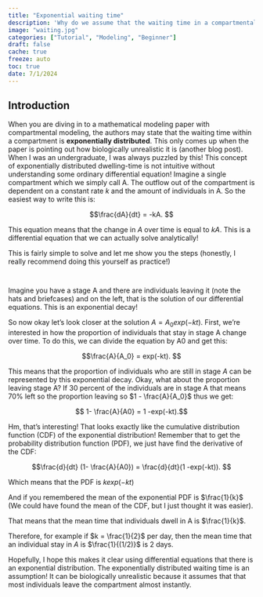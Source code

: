 ```yaml
---
title: "Exponential waiting time"
description: 'Why do we assume that the waiting time in a compartmental model is exponentially distributed?'
image: "waiting.jpg"
categories: ["Tutorial", "Modeling", "Beginner"]
draft: false
cache: true
freeze: auto
toc: true
date: 7/1/2024
---
```


## Introduction

When you are diving in to a mathematical modeling paper with compartmental modeling, the authors may state that the waiting time within a compartment is **exponentially distributed**. This only comes up when the paper is pointing out how biologically unrealistic it is (another blog post). When I was an undergraduate, I was always puzzled by this! This concept of exponentially distributed dwelling-time is not intuitive without understanding some ordinary differential equation! Imagine a single compartment which we simply call A. The outflow out of the compartment is dependent on a constant rate $k$ and the amount of individuals in A. So the easiest way to write this is:

$$\frac{dA}{dt} = -kA. $$

This equation means that the change in $A$ over time is equal to $kA$. This is a differential equation that we can actually solve analytically!

This is fairly simple to solve and let me show you the steps (honestly, I really recommend doing this yourself as practice!)

![](http://damiepak.com/wp-content/uploads/2020/12/Equations-1024x492.png){alt=""}

![](http://damiepak.com/wp-content/uploads/2020/12/Exponential-1024x500.png){alt=""}

Imagine you have a stage A and there are individuals leaving it (note the hats and briefcases) and on the left, that is the solution of our differential equations. This is an exponential decay!

So now okay let's look closer at the solution $A= A_0 exp(-kt)$. First, we're interested in how the proportion of individuals that stay in stage A change over time. To do this, we can divide the equation by A0 and get this:

$$\frac{A}{A_0} = exp(-kt). $$

This means that the proportion of individuals who are still in stage $A$ can be represented by this exponential decay. Okay, what about the proportion leaving stage A? If 30 percent of the individuals are in stage A that means 70% left so the proportion leaving so $1 - \frac{A}{A_0}$ thus we get:

$$ 1- \frac{A}{A0} = 1 -exp(-kt).$$

Hm, that's interesting! That looks exactly like the cumulative distribution function (CDF) of the exponential distribution! Remember that to get the probability distribution function (PDF), we just have find the derivative of the CDF:

$$\frac{d}{dt} (1- \frac{A}{A0}) = \frac{d}{dt}(1 -exp(-kt)). $$

Which means that the PDF is $k exp(-kt)$

And if you remembered the mean of the exponential PDF is $\frac{1}{k}$ (We could have found the mean of the CDF, but I just thought it was easier).

That means that the mean time that individuals dwell in A is $\frac{1}{k}$.

Therefore, for example if $k = \frac{1}{2}$ per day, then the mean time that an individual stay in $A$ is $\frac{1}{(1/2)}$ is 2 days.

Hopefully, I hope this makes it clear using differential equations that there is an exponential distribution. The exponentially distributed waiting time is an assumption! It can be biologically unrealistic because it assumes that that most individuals leave the compartment almost instantly.
